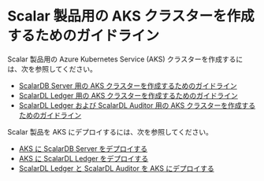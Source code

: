 # Scalar 製品用の AKS クラスターを作成するためのガイドライン

Scalar 製品用の Azure Kubernetes Service (AKS) クラスターを作成するには、次を参照してください。

* [ScalarDB Server 用の AKS クラスターを作成するためのガイドライン](CreateAKSClusterForScalarDB.mdx)
* [ScalarDL Ledger 用の AKS クラスターを作成するためのガイドライン](CreateAKSClusterForScalarDL.mdx)
* [ScalarDL Ledger および ScalarDL Auditor 用の AKS クラスターを作成するためのガイドライン](CreateAKSClusterForScalarDLAuditor.mdx)

Scalar 製品を AKS にデプロイするには、次を参照してください。

* [AKS に ScalarDB Server をデプロイする](ManualDeploymentGuideScalarDBServerOnAKS.mdx)
* [AKS に ScalarDL Ledger をデプロイする](ManualDeploymentGuideScalarDLOnAKS.mdx)
* [ScalarDL Ledger と ScalarDL Auditor を AKS にデプロイする](ManualDeploymentGuideScalarDLAuditorOnAKS.mdx)
